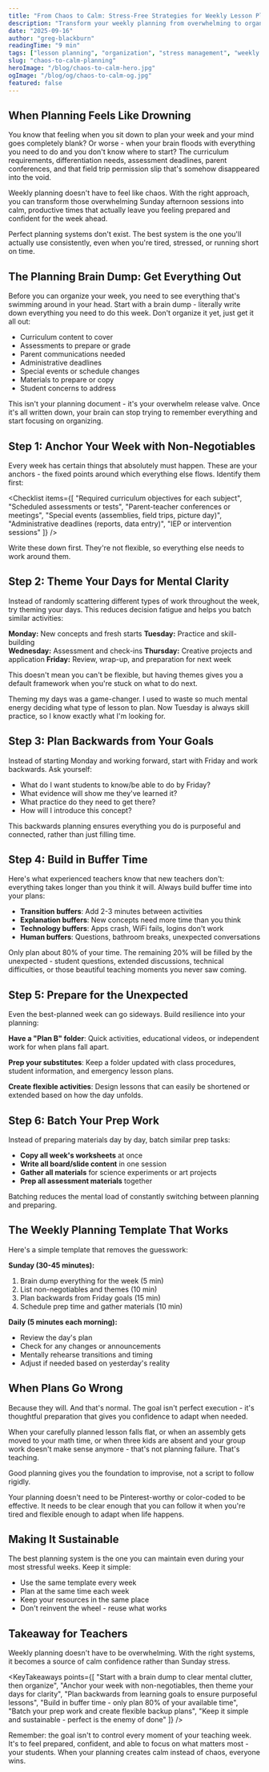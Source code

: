 ```yaml
---
title: "From Chaos to Calm: Stress-Free Strategies for Weekly Lesson Planning"
description: "Transform your weekly planning from overwhelming to organized with simple systems that reduce stress and save hours of work."
date: "2025-09-16"
author: "greg-blackburn"
readingTime: "9 min"
tags: ["lesson planning", "organization", "stress management", "weekly planning", "teacher productivity"]
slug: "chaos-to-calm-planning"
heroImage: "/blog/chaos-to-calm-hero.jpg"
ogImage: "/blog/og/chaos-to-calm-og.jpg"
featured: false
---
```



## When Planning Feels Like Drowning

You know that feeling when you sit down to plan your week and your mind goes completely blank? Or worse - when your brain floods with everything you need to do and you don't know where to start? The curriculum requirements, differentiation needs, assessment deadlines, parent conferences, and that field trip permission slip that's somehow disappeared into the void.

Weekly planning doesn't have to feel like chaos. With the right approach, you can transform those overwhelming Sunday afternoon sessions into calm, productive times that actually leave you feeling prepared and confident for the week ahead.

<Callout type="well" title="Start where you are">
Perfect planning systems don't exist. The best system is the one you'll actually use consistently, even when you're tired, stressed, or running short on time.
</Callout>

## The Planning Brain Dump: Get Everything Out

Before you can organize your week, you need to see everything that's swimming around in your head. Start with a brain dump - literally write down everything you need to do this week. Don't organize it yet, just get it all out:

- Curriculum content to cover
- Assessments to prepare or grade
- Parent communications needed
- Administrative deadlines
- Special events or schedule changes
- Materials to prepare or copy
- Student concerns to address

This isn't your planning document - it's your overwhelm release valve. Once it's all written down, your brain can stop trying to remember everything and start focusing on organizing.

## Step 1: Anchor Your Week with Non-Negotiables

Every week has certain things that absolutely must happen. These are your anchors - the fixed points around which everything else flows. Identify them first:

<Checklist items={[
  "Required curriculum objectives for each subject",
  "Scheduled assessments or tests",
  "Parent-teacher conferences or meetings",
  "Special events (assemblies, field trips, picture day)",
  "Administrative deadlines (reports, data entry)",
  "IEP or intervention sessions"
]} />

Write these down first. They're not flexible, so everything else needs to work around them.

## Step 2: Theme Your Days for Mental Clarity

Instead of randomly scattering different types of work throughout the week, try theming your days. This reduces decision fatigue and helps you batch similar activities:

**Monday:** New concepts and fresh starts
**Tuesday:** Practice and skill-building  
**Wednesday:** Assessment and check-ins
**Thursday:** Creative projects and application
**Friday:** Review, wrap-up, and preparation for next week

This doesn't mean you can't be flexible, but having themes gives you a default framework when you're stuck on what to do next.

<QuoteBox author="Maria Santos" role="4th Grade Teacher, Texas">
Theming my days was a game-changer. I used to waste so much mental energy deciding what type of lesson to plan. Now Tuesday is always skill practice, so I know exactly what I'm looking for.
</QuoteBox>

## Step 3: Plan Backwards from Your Goals

Instead of starting Monday and working forward, start with Friday and work backwards. Ask yourself:

- What do I want students to know/be able to do by Friday?
- What evidence will show me they've learned it?
- What practice do they need to get there?
- How will I introduce this concept?

This backwards planning ensures everything you do is purposeful and connected, rather than just filling time.

## Step 4: Build in Buffer Time

Here's what experienced teachers know that new teachers don't: everything takes longer than you think it will. Always build buffer time into your plans:

- **Transition buffers**: Add 2-3 minutes between activities
- **Explanation buffers**: New concepts need more time than you think
- **Technology buffers**: Apps crash, WiFi fails, logins don't work
- **Human buffers**: Questions, bathroom breaks, unexpected conversations

<Callout type="tip" title="The 80% rule">
Only plan about 80% of your time. The remaining 20% will be filled by the unexpected - student questions, extended discussions, technical difficulties, or those beautiful teaching moments you never saw coming.
</Callout>

## Step 5: Prepare for the Unexpected

Even the best-planned week can go sideways. Build resilience into your planning:

**Have a "Plan B" folder**: Quick activities, educational videos, or independent work for when plans fall apart.

**Prep your substitutes**: Keep a folder updated with class procedures, student information, and emergency lesson plans.

**Create flexible activities**: Design lessons that can easily be shortened or extended based on how the day unfolds.

## Step 6: Batch Your Prep Work

Instead of preparing materials day by day, batch similar prep tasks:

- **Copy all week's worksheets** at once
- **Write all board/slide content** in one session  
- **Gather all materials** for science experiments or art projects
- **Prep all assessment materials** together

Batching reduces the mental load of constantly switching between planning and preparing.

<Divider />

## The Weekly Planning Template That Works

Here's a simple template that removes the guesswork:

**Sunday (30-45 minutes):**
1. Brain dump everything for the week (5 min)
2. List non-negotiables and themes (10 min)
3. Plan backwards from Friday goals (15 min)
4. Schedule prep time and gather materials (10 min)

**Daily (5 minutes each morning):**
- Review the day's plan
- Check for any changes or announcements
- Mentally rehearse transitions and timing
- Adjust if needed based on yesterday's reality

## When Plans Go Wrong

Because they will. And that's normal. The goal isn't perfect execution - it's thoughtful preparation that gives you confidence to adapt when needed.

When your carefully planned lesson falls flat, or when an assembly gets moved to your math time, or when three kids are absent and your group work doesn't make sense anymore - that's not planning failure. That's teaching.

Good planning gives you the foundation to improvise, not a script to follow rigidly.

<Callout type="warn" title="Perfectionism alert">
Your planning doesn't need to be Pinterest-worthy or color-coded to be effective. It needs to be clear enough that you can follow it when you're tired and flexible enough to adapt when life happens.
</Callout>

## Making It Sustainable

The best planning system is the one you can maintain even during your most stressful weeks. Keep it simple:

- Use the same template every week
- Plan at the same time each week  
- Keep your resources in the same place
- Don't reinvent the wheel - reuse what works

<Divider />

## Takeaway for Teachers

Weekly planning doesn't have to be overwhelming. With the right systems, it becomes a source of calm confidence rather than Sunday stress.

<KeyTakeaways points={[
  "Start with a brain dump to clear mental clutter, then organize",
  "Anchor your week with non-negotiables, then theme your days for clarity",
  "Plan backwards from learning goals to ensure purposeful lessons",
  "Build in buffer time - only plan 80% of your available time",
  "Batch your prep work and create flexible backup plans",
  "Keep it simple and sustainable - perfect is the enemy of done"
]} />

Remember: the goal isn't to control every moment of your teaching week. It's to feel prepared, confident, and able to focus on what matters most - your students. When your planning creates calm instead of chaos, everyone wins.